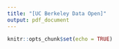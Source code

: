 ```yaml
---
title: "[UC Berkeley Data Open]"
output: pdf_document
---
```


```r
knitr::opts_chunk$set(echo = TRUE)
```
